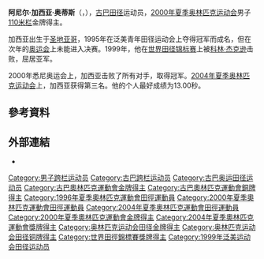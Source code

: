 {{Infobox sportsperson
| name                      = 阿尼尔·加西亚<br />Anier Garcia
| image                     = Anier García 2000.jpg
| image_size                = 
| alt                       = 
| caption                   = 
| real_name                 = 
| native_name               = 
| native_name_lang          = 
| romanizedname             = 
| english_name              = 
| birth_name                = 
| nationality               = {{CUB}}
| national_team             = {{CUB}}
| ethnicity                 = 
| hometown                  = 
| citizenship               = 
| birth_date                = {{Birth date and age|year=1976|month=3|day=9}}
| birth_place               = {{CUB}}聖地牙哥省
| death_date                = 
| death_place               = 
| resting_place             = 
| resting_place_coordinates = 
| monuments                 = 
| residence                 = {{CUB}}[[聖地牙哥省|聖地牙哥省]]
| education                 = 
| alma_mater                = 
| occupation                = 
| years_active              = 1993 -
| agent                     = 
| height                    = 
| weight                    = 
| spouse                    = 
| country                   = {{CUB}}
| sport                     = [[田徑|田徑]]
| position                  = 
| shoots                    = 
| catches                   = 
| disability                = 
| disability_class          = 
| weight_class              = 
| weight_class_type         = 
| rank                      = 
| event                     = [[短跑|短跑]]
| collegeteam               = 
| league                    = 
| league_type               = 
| club                      = 
| team                      = 
| turnedpro                 = 
| turnedpro_type            = 
| former_partner            = 
| coach                     = 
| retired                   = 
| worlds                    = 
{{ubl
|'''1994年世界青年田徑錦標賽'''：110公尺跨欄第五名
|'''1997年世界室內田徑錦標賽'''：60公尺跨欄（106.7公分）第一名
|'''1998年IAAF世界杯'''：110公尺跨欄（106.7公分）第三名
|'''1999年世界室內田徑錦標賽'''：60公尺跨欄（106.7公分）第六名
|'''1999年世界田徑錦標賽'''：110公尺跨欄（106.7公分）第二名
|'''2001年世界室內田徑錦標賽'''：60公尺跨欄（106.7公分）第二名
|'''2001年世界田徑錦標賽'''：110公尺跨欄（106.7公分）第二名
|'''2001年友好運動會'''：110公尺跨欄（106.7公分）第二名
|'''2001年IAAF大獎總決賽'''：110公尺跨欄（106.7公分）第一名
|'''2002年IAAF世界杯'''：110公尺跨欄（106.7公分）第二名
|'''2003年世界室內田徑錦標賽'''：60公尺跨欄（106.7公分）第二名
}}
| regionals                 = 
{{ubl
|'''1995年中美及加勒比田徑錦標賽'''：110公尺跨欄第二名
|'''1995年泛美青年田徑錦標賽'''：110公尺跨欄第一名
|'''1996年伊比利美洲田徑錦標賽'''：110公尺跨欄第一名
|'''1998年中美及加勒比運動會'''：110公尺跨欄第一名
|'''1999年泛美運動會'''：110公尺跨欄（106.7公分）第一名
}}
| nationals                 = 
{{ubl
|'''2005年Globen Galan'''：60公尺跨欄（106.7公分）第三名
|'''2007年Globen Galan'''：60公尺跨欄（106.7公分）第五名
}}
| olympics                  = 
{{ubl
|'''2000年夏季奧林匹克運動會'''：110公尺跨欄（106.7公分）第一名
|'''2004年夏季奧林匹克運動會'''：110公尺跨欄（106.7公分）第三名
}}
| paralympics               = 
| commonwealth              = 
| highestranking            = 
| pb                        = 
{{ubl
|'''100公尺'''：10.64秒（W：-1.3） （1996年）
|'''200公尺'''：22.99秒A（W：-0.2） （2004年）
|'''50公尺跨欄'''：6.36秒 （2000年）
|'''60公尺跨欄（106.7公分）'''：7.37秒 （2000年）
|'''110公尺跨欄（106.7公分）'''：13.00秒（W：+0.6） （2000年）
}}
| medaltemplates            = 
{{MedalCountry|{{CUB}}}}
{{MedalSport|男子田徑}}
{{MedalCompetition|中美及加勒比田徑錦標賽}}
{{MedalSilver|1995年瓜地馬拉瓜地馬拉市|110公尺跨欄}}
{{MedalCompetition|泛美青年田徑錦標賽}}
{{MedalGold|1995年智利聖地牙哥|110公尺跨欄}}
{{MedalCompetition|伊比利美洲田徑錦標賽}}
{{MedalGold|1996年哥倫比亞麥德林|110公尺跨欄}}
{{MedalCompetition|世界室內田徑錦標賽}}
{{MedalGold|1997年法國巴黎|60公尺跨欄（106.7公分）}}
{{MedalSilver|2001年葡萄牙里斯本|60公尺跨欄（106.7公分）}}
{{MedalSilver|2003年英國英格蘭伯明罕|60公尺跨欄（106.7公分）}}
{{MedalCompetition|中美及加勒比運動會}}
{{MedalGold|1998年委內瑞拉馬拉開波|110公尺跨欄}}
{{MedalCompetition|IAAF世界杯}}
{{MedalBronze|1998年南非約翰尼斯堡|110公尺跨欄（106.7公分）}}
{{MedalSilver|2002年西班牙馬德里|110公尺跨欄（106.7公分）}}
{{MedalCompetition|泛美運動會}}
{{MedalGold|1999年加拿大曼尼托巴省溫尼伯|110公尺跨欄（106.7公分）}}
{{MedalCompetition|世界田徑錦標賽}}
{{MedalSilver|1999年西班牙塞維亞|110公尺跨欄（106.7公分）}}
{{MedalSilver|2001年加拿大亞伯達省埃德蒙頓|110公尺跨欄（106.7公分）}}
{{MedalCompetition|夏季奧林匹克運動會}}
{{MedalGold|2000年澳大利亞雪梨|110公尺跨欄（106.7公分）}}
{{MedalBronze|2004年希臘雅典|110公尺跨欄（106.7公分）}}
{{MedalCompetition|友好運動會}}
{{MedalSilver|2001年澳大利亞布里斯本|110公尺跨欄（106.7公分）}}
{{MedalCompetition|IAAF大獎總決賽}}
{{MedalGold|2001年澳大利亞維多利亞墨爾本|110公尺跨欄（106.7公分）}}
{{MedalCompetition|Globen Galan}}
{{MedalBronze|2005年瑞典斯德哥爾摩|60公尺跨欄（106.7公分）}}
| show-medals               = 
| updated                   = 2017年3月10日
}}
'''阿尼尔·加西亚·奥蒂斯'''（{{lang-es|'''Anier García Ortiz'''}}，{{bd|1976年|3月9日||}}），[[古巴|古巴]][[田径|田径]]运动员，[[2000年夏季奥林匹克运动会|2000年夏季奥林匹克运动会]]男子[[110米栏|110米栏]]金牌得主。

加西亚出生于[[圣地亚哥_(古巴)|圣地亚哥]]，1995年在泛美青年田径运动会上夺得冠军而成名，但在次年的[[1996年夏季奥林匹克运动会|奥运会]]上未能进入决赛。1999年，他在[[世界田径锦标赛|世界田径锦标赛]]上被[[科林·杰克逊|科林·杰克逊]]击败，屈居亚军。

2000年悉尼奥运会上，加西亚击败了所有对手，取得冠军。[[2004年夏季奥林匹克运动会|2004年夏季奥林匹克运动会]]上，加西亚获得第三名。他的个人最好成绩为13.00秒。

== 參考資料 ==
{{Reflist}}

== 外部連結 ==
*{{IAAF name|50120}}

{{男子110米栏奥运冠军}}

{{Authority control}}
{{DEFAULTSORT:García, Anier}}
[[Category:男子跨栏运动员|Category:男子跨栏运动员]]
[[Category:古巴跨栏运动员|Category:古巴跨栏运动员]]
[[Category:古巴奥运田径运动员|Category:古巴奥运田径运动员]]
[[Category:古巴奧林匹克運動會金牌得主|Category:古巴奧林匹克運動會金牌得主]]
[[Category:古巴奧林匹克運動會銅牌得主|Category:古巴奧林匹克運動會銅牌得主]]
[[Category:1996年夏季奧林匹克運動會田徑運動員|Category:1996年夏季奧林匹克運動會田徑運動員]]
[[Category:2000年夏季奧林匹克運動會田徑運動員|Category:2000年夏季奧林匹克運動會田徑運動員]]
[[Category:2004年夏季奧林匹克運動會田徑運動員|Category:2004年夏季奧林匹克運動會田徑運動員]]
[[Category:2000年夏季奧林匹克運動會金牌得主|Category:2000年夏季奧林匹克運動會金牌得主]]
[[Category:2004年夏季奧林匹克運動會獎牌得主|Category:2004年夏季奧林匹克運動會獎牌得主]]
[[Category:奥林匹克运动会田径金牌得主|Category:奥林匹克运动会田径金牌得主]]
[[Category:奥林匹克运动会田径铜牌得主|Category:奥林匹克运动会田径铜牌得主]]
[[Category:世界田徑錦標賽獎牌得主|Category:世界田徑錦標賽獎牌得主]]
[[Category:1999年泛美运动会田径运动员|Category:1999年泛美运动会田径运动员]]